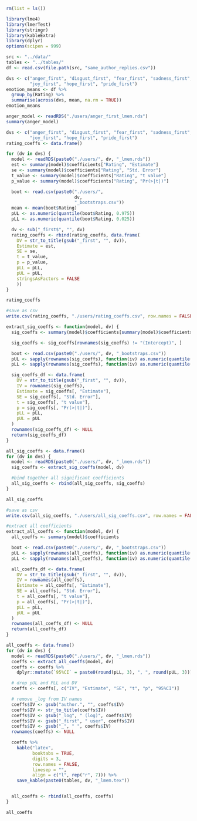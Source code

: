```r
rm(list = ls())

library(lme4)
library(lmerTest) 
library(stringr)
library(kableExtra)
library(dplyr)
options(scipen = 999)
```

```r
src <- "../data/"
tables <- "../tables/"
df <- read.csv(file.path(src, "same_author_replies.csv"))

dvs <- c("anger_first", "disgust_first", "fear_first", "sadness_first",
         "joy_first", "hope_first", "pride_first")
emotion_means <- df %>%
  group_by(Rating) %>%
  summarise(across(dvs, mean, na.rm = TRUE))
emotion_means
```

```r
anger_model <- readRDS("./users/anger_first_lmem.rds")
summary(anger_model)
```

```r
dvs <- c("anger_first", "disgust_first", "fear_first", "sadness_first",
         "joy_first", "hope_first", "pride_first")
rating_coeffs <- data.frame()

for (dv in dvs) {
  model <- readRDS(paste0("./users/", dv, "_lmem.rds"))
  est <- summary(model)$coefficients["Rating", "Estimate"]
  se <- summary(model)$coefficients["Rating", "Std. Error"]
  t_value <- summary(model)$coefficients["Rating", "t value"]
  p_value <- summary(model)$coefficients["Rating", "Pr(>|t|)"]

  boot <- read.csv(paste0("./users/", 
                          dv, 
                          "_bootstraps.csv"))
  mean <- mean(boot$Rating)
  pUL <- as.numeric(quantile(boot$Rating, 0.975))
  pLL <- as.numeric(quantile(boot$Rating, 0.025))

  dv <- sub("_first$", "", dv)
  rating_coeffs <- rbind(rating_coeffs, data.frame(
    DV = str_to_title(gsub("_first", "", dv)),
    Estimate = est,
    SE = se,
    t = t_value,
    p = p_value,
    pLL = pLL,
    pUL = pUL,
    stringsAsFactors = FALSE
    ))
}

rating_coeffs
```

```r
#save as csv
write.csv(rating_coeffs, "./users/rating_coeffs.csv", row.names = FALSE)
```
```r
extract_sig_coeffs <- function(model, dv) {
  sig_coeffs <- summary(model)$coefficients[summary(model)$coefficients[, "Pr(>|t|)"] < 0.05, ]

  sig_coeffs <- sig_coeffs[rownames(sig_coeffs) != "(Intercept)", ]

  boot <- read.csv(paste0("./users/", dv, "_bootstraps.csv"))
  pUL <- sapply(rownames(sig_coeffs), function(iv) as.numeric(quantile(boot[[iv]], 0.975)))
  pLL <- sapply(rownames(sig_coeffs), function(iv) as.numeric(quantile(boot[[iv]], 0.025)))

  sig_coeffs_df <- data.frame(
    DV = str_to_title(gsub("_first", "", dv)),
    IV = rownames(sig_coeffs),
    Estimate = sig_coeffs[, "Estimate"],
    SE = sig_coeffs[, "Std. Error"],
    t = sig_coeffs[, "t value"],
    p = sig_coeffs[, "Pr(>|t|)"],
    pLL = pLL,
    pUL = pUL
  )
  rownames(sig_coeffs_df) <- NULL
  return(sig_coeffs_df)
}

all_sig_coeffs <- data.frame()
for (dv in dvs) {
  model <- readRDS(paste0("./users/", dv, "_lmem.rds"))
  sig_coeffs <- extract_sig_coeffs(model, dv)

  #bind together all significant coefficients
  all_sig_coeffs <- rbind(all_sig_coeffs, sig_coeffs)
}

all_sig_coeffs
```

```r
#save as csv
write.csv(all_sig_coeffs, "./users/all_sig_coeffs.csv", row.names = FALSE)
```

```r
#extract all coefficients 
extract_all_coeffs <- function(model, dv) {
  all_coeffs <- summary(model)$coefficients

  boot <- read.csv(paste0("./users/", dv, "_bootstraps.csv"))
  pUL <- sapply(rownames(all_coeffs), function(iv) as.numeric(quantile(boot[[iv]], 0.975)))
  pLL <- sapply(rownames(all_coeffs), function(iv) as.numeric(quantile(boot[[iv]], 0.025)))

  all_coeffs_df <- data.frame(
    DV = str_to_title(gsub("_first", "", dv)),
    IV = rownames(all_coeffs),
    Estimate = all_coeffs[, "Estimate"],
    SE = all_coeffs[, "Std. Error"],
    t = all_coeffs[, "t value"],
    p = all_coeffs[, "Pr(>|t|)"],
    pLL = pLL,
    pUL = pUL
  )
  rownames(all_coeffs_df) <- NULL
  return(all_coeffs_df)
}

all_coeffs <- data.frame()
for (dv in dvs) {
  model <- readRDS(paste0("./users/", dv, "_lmem.rds"))
  coeffs <- extract_all_coeffs(model, dv)
  coeffs <- coeffs %>%
    dplyr::mutate(`95%CI` = paste0(round(pLL, 3), ", ", round(pUL, 3)))

  # drop pUL and PLL and DV
  coeffs <- coeffs[, c("IV", "Estimate", "SE", "t", "p", "95%CI")]

  # remove _log from IV names
  coeffs$IV <- gsub("author.", "", coeffs$IV)
  coeffs$IV <- str_to_title(coeffs$IV)
  coeffs$IV <- gsub("_log", " (log)", coeffs$IV)
  coeffs$IV <- gsub("_first", " user", coeffs$IV)
  coeffs$IV <- gsub("_", " ", coeffs$IV)
  rownames(coeffs) <- NULL

  coeffs %>%
    kable("latex", 
          booktabs = TRUE,
          digits = 3,
          row.names = FALSE,
          linesep = "",
          align = c("l", rep("r", 7))) %>%
    save_kable(paste0(tables, dv, "_lmem.tex"))


  all_coeffs <- rbind(all_coeffs, coeffs)
}

all_coeffs
```
